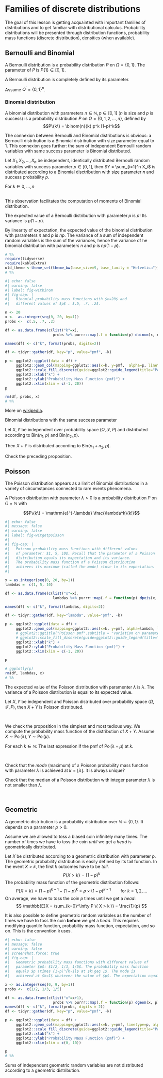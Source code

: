 # Families of discrete distributions  {#sec-families}

The goal of this lesson is getting acquainted with important families of distributions and to get familiar with distributional calculus.
Probability distributions will be presented through distribution functions, probability mass functions (discrete distribution), densities (when available).

## Bernoulli and Binomial  {#sec-bernoulli}

::: {#def-bernoulli}

A Bernoulli distribution is a probability distribution $P$  on $\Omega=\{0,1 \}$. The parameter of $P$ is $P\{1\} \in [0,1]$.

:::

A Bernoulli distribution is completely defined by its parameter.

Assume $\Omega^{\prime} = \{0,1\}^n$.

::: {#def-binomial}

### Binomial distribution

A binomial distribution with parameters $n \in \mathbb{N}, p \in [0,1]$ ($n$ is size and $p$ is success)
is a probability distribution $P$ on  $\Omega = \{0, 1, 2, \ldots, n\}$, defined
by
$$P\{k\} = \binom{n}{k} p^k (1-p)^k$$

:::

<p>

The connexion between Bernoulli and Binomial distributions is obvious: a Bernoulli distribution
is a Binomial distribution with size parameter equal to $1$. This connexion goes further: the sum
of independent Bernoulli random  variables with same success parameter is Binomial distributed.

::: {#prp}

Let $X_1, X_2, \ldots, X_n$ be independent, identically distributed Bernoulli random variables with
success parameter $p \in [0,1]$, then $Y = \sum_{i=1}^n X_i$ is distributed according
to a Binomial disctribution with size parameter $n$ and success probability $p$.

:::

<p>

::: {.proof}

For $k \in 0, \ldots, n$


\begin{align*}
P\Big\{ \sum_{i=1}^n  X_i = k \Big\}
  & = \sum_{x_1, \ldots, x_n \in \{0,1 \}^p} \mathbb{I}_{\sum_{i=1}^n x_i=k} P \Big\{ \wedge_{i=1}^n X_i = x_i\Big\} \\
  & = \sum_{x_1, \ldots, x_n \in \{0,1 \}^p} \mathbb{I}_{\sum_{i=1}^n x_i=k} \prod_{i=1}^n P \Big\{ X_i = x_i\Big\} \\
  & = \sum_{x_1, \ldots, x_n \in \{0,1 \}^p} \mathbb{I}_{\sum_{i=1}^n x_i=k} \prod_{i=1}^n  p^{x_i} (1-p)^{1-x_i} \\
  & = \sum_{x_1, \ldots, x_n \in \{0,1 \}^p} \mathbb{I}_{\sum_{i=1}^n x_i=k}\,   p^{k} (1-p)^{n-k} \\
  & = \binom{n}{k} p^{k} (1-p)^{n-k}  \, .
\end{align*}

:::

<br>
This observation facilitates the computation of moments of Binomial distribution.
<p>
The expected value of a Bernoulli distribution with parameter $p$ is $p$! Its variance is $p(1-p)$.

By linearity of expectation, the expected value of the binomial distribution with parameters $n$ and $p$ is $np$.
The variance of a sum of independent random variables  is the sum of the variances, hence the variance of he binomial distribution with parameters $n$ and $p$ is $np(1-p)$.

```r
# %%
require(tidyverse)
require(kableExtra)
old_theme <-theme_set(theme_bw(base_size=9, base_family = "Helvetica"))
# %%
```

<!-- ::: {#fig-witbinom} -->

```r
#| echo: false
#| warning: false
#| label: fig-witbinom
#| fig-cap: |
#|   Binomial probability mass functions with $n=20$ and 
#|   different values of $p$ : $.5, .7, .2$.

n <- 20
x <-  as.integer(seq(0, 20, by=1))
probs <-  c(.5, .7, .2)

df <- as.data.frame(c(list("k"=x),
                      probs %>% purrr::map(.f = function(p) dbinom(x, n, p))))

names(df) <- c("k", format(probs, digits=2))

df <- tidyr::gather(df, key="p", value="pmf", -k)

p <- ggplot2::ggplot(data = df) +
     ggplot2::geom_col(mapping=ggplot2::aes(x=k, y=pmf,  alpha=p, linetype=p), position="dodge2", color=1) +
     ggplot2::scale_fill_discrete(guide=ggplot2::guide_legend(title="Parameter")) +
     ggplot2::xlab("k") +
     ggplot2::ylab("Probability Mass Function (pmf)") +
     ggplot2::xlim(xlim = c(-1, 20))
p

rm(df, probs, x)
# %%
```

More on [wikipedia](https://en.wikipedia.org/wiki/Binomial_distribution).

<!-- ::: -->

<p>

Binomial distributions with the same success parameter

::: {#prp}

Let $X,Y$ be independent over probability space $(\Omega, \mathcal{F}, P)$
and distributed according to $\text{Bin}(n_1, p)$ and $\text{Bin}(n_2, p)$.

Then $X+Y$ is distributed according to $\text{Bin}(n_1+n_2, p)$.

:::

<p>

::: {#exr}

Check the preceding proposition.

:::

## Poisson {#sec-poisson}

The Poisson distribution appears as a limit of Binomial distributions in a variety
of circumstances connected to rare events phenomena.

::: {#def-poisson}

A Poisson distribution with parameter $\lambda >0$ is a probability distribution $P$  on $\Omega=\mathbb{N}$ with

$$P\{k\} = \mathrm{e}^{-\lambda} \frac{\lambda^k}{k!}$$

:::


<!-- ::: {#fig-witgetpoisson} -->

```r
#| echo: false
#| message: false
#| warning: false
#| label: fig-witgetpoisson
#| 
#| fig-cap: |
#|   Poisson probability mass functions with different values
#|   of parameter: $1, 5, 10$. Recall that the parameter of a Poisson
#|   distribution equals its expectation and its variance. 
#|   The probability mass function of a Poisson distribution 
#|   achieves its maximum (called the mode) close to its expectation.
#|   

x = as.integer(seq(0, 20, by=1))
lambdas =  c(1, 5, 10)

df <- as.data.frame(c(list("x"=x),
                      lambdas %>% purrr::map(.f = function(p) dpois(x, p))))

names(df) <- c("k", format(lambdas, digits=2))

df <- tidyr::gather(df, key="lambda", value="pmf", -k)

p <- ggplot2::ggplot(data = df) +
     ggplot2::geom_col(mapping=ggplot2::aes(x=k, y=pmf, alpha=lambda, linetype=lambda), position="dodge2", color=1) +
     # ggplot2::ggtitle("Poisson pmf",subtitle = "variation on parameter") +
     # ggplot2::scale_fill_discrete(guide=ggplot2::guide_legend(title="Parameter")) +
     ggplot2::xlab("k") +
     ggplot2::ylab("Probability Mass Function (pmf)") +
     ggplot2::xlim(xlim = c(-1, 20))

p

# ggplotly(p)
rm(df, lambdas, x)
# %%
```

<!-- ::: -->

The expected value of the Poisson distribution with  paramenter $\lambda$ is $\lambda$.
The variance of a Poisson distribution is equal to its expected value.

\begin{align*}
\mathbb{E} X
& = \sum_{n=0}^\infty \mathrm{e}^{-\lambda} \frac{\lambda^n}{n!} \times n\\
& = \lambda \times \sum_{n=1}^\infty \mathrm{e}^{-\lambda} \frac{\lambda^{n-1}}{(n-1)!}  \\
& = \lambda \, .
\end{align*}


::: {#prp}

Let $X,Y$ be independent and Poisson distributed over probability space $(\Omega, \mathcal{F}, P)$,
then $X+Y$ is Poisson distributed.

:::

<br><p></p>

::: {.proof}
We check the proposition in the simplest and   most tedious way.
We compute the probability mass function of the distribution of $X+Y$.
Assume $X \sim \operatorname{Po}(\lambda), Y \sim \operatorname{Po}(\mu)$.

For each $k \in \mathbb{N}$:
\begin{align*}
\Pr \{ X+Y =k\}
& = \Pr \{ \bigvee_{m=0}^k (X =m \wedge Y =k-m) \} \\
& = \sum_{m=0}^k \Pr \{ X =m \wedge Y =k-m \} \\
& = \sum_{m=0}^k \Pr \{ X =m \} \times \Pr\{ Y =k-m \} \\
& = \sum_{m=0}^k \mathrm{e}^{-\lambda} \frac{\lambda^m}{m!} \mathrm{e}^{-\mu} \frac{\mu^{k-m}}{(k-m)!} \\
& = \mathrm{e}^{-\lambda - \mu}  \frac{(\lambda+\mu)^k}{k!} \sum_{m=0}^k \frac{k!}{m! (k-m)!}\left(\frac{\lambda}{\lambda+\mu}\right)^m \left(\frac{\mu}{\lambda+\mu}\right)^{k-m} \\
& = \mathrm{e}^{-\lambda - \mu}  \frac{(\lambda+\mu)^k}{k!} \sum_{m=0}^k \binom{k}{m}\left(\frac{\lambda}{\lambda+\mu}\right)^m \left(\frac{\mu}{\lambda+\mu}\right)^{k-m} \\
& = \mathrm{e}^{-\lambda - \mu}  \frac{(\lambda+\mu)^k}{k!} \left( \frac{\lambda}{\lambda+\mu} + \frac{\mu}{\lambda+\mu}\right)^k  \\
& = \mathrm{e}^{-(\lambda + \mu)}  \frac{(\lambda+\mu)^k}{k!}
\end{align*}
The last expression if the pmf of $\operatorname{Po}(\lambda + \mu)$ at $k$.

:::

<br><p></p>


::: {#exr}

Check that the _mode_ (maximum) of a Poisson probability mass function with parameter $\lambda$
is achieved at $k= \lfloor \lambda \rfloor$. It is always unique?

:::

::: {#exr}

Check that the median of a Poisson distribution with integer parameter $\lambda$ is not smaller than $\lambda$.

:::

<br><p></p>


## Geometric   {#sec-geometric}

A geometric distribution is a probability distribution over $\mathbb{N} \subset \{0,1\}$. It depends
on a parameter $p>0$.

Assume we are allowed to toss a biased coin infinitely many times. The number of
times we have to toss the coin _until_ we get a _head_ is geometrically distributed.

Let $X$ be distributed according to a geometric distribution with parameter $p$.
The geometric probability distribution is easily defined by its tail function.
In the event $X>k$, the first $k$ outcomes have to be _tail_.
$$
P \{ X > k \} = (1-p)^k
$$
The probability mass function of the geometric distribution follows:
$$
P \{X = k \} = (1-p)^{k-1} - (1-p)^k = p \times (1-p)^{k-1} \qquad \text{for } k=1, 2, \ldots
$$
On average, we have to toss the coin $p$ times until we get a _head_:
$$
\mathbb{E}X = \sum_{k=0}^\infty P \{ X > k \} = \frac{1}{p}
$$


::: {#rem}

It is also possible to define geometric random variables as
the number of times we have to toss the coin __before__ we get a _head_.
This requires modifying quantile function, probability mass function, expectation,
and so on.  This is the convention `R` uses.

:::



```r
#| echo: false
#| message: false
#| warning: false
#| screenshot.force: true 
#| fig-cap: |
#|   Geometric probability mass functions with different values of
#|   parameter $p$: $1/2, 1/3, 1/5$. The probability mass function 
#|   equals $p \times (1-p)^{k-1}$ at $k\geq 1$. The mode is 
#|   achieved at $k=1$ whatever the value of $p$. The expectation equals $1/p$

x <- as.integer(seq(0, 9, by=1))
probs <-  c(1/2, 1/3, 1/5)

df <- as.data.frame(c(list("x"=x+1),
                      probs %>% purrr::map(.f = function(p) dgeom(x, p))))
names(df) <- c("k", format(probs, digits = 2))
df <- tidyr::gather(df, key="p", value="pmf", -k)

p <- ggplot2::ggplot(data = df) +
     ggplot2::geom_col(mapping=ggplot2::aes(x=k, y=pmf, linetype=p, alpha=p), color=1, position="dodge2") +
     ggplot2::scale_fill_discrete(guide=ggplot2::guide_legend(title="Parameter p")) +
     ggplot2::xlab("k") +
     ggplot2::ylab("Probability Mass Function (pmf)") +
     ggplot2::xlim(xlim = c(0, 10))

p
# %%
```

Sums of independent geometric random variables are not distributed according to a geometric distribution.
